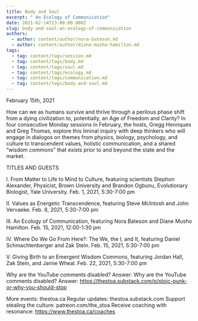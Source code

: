 ```yaml
---
title: Body and Soul
excerpt: " An Ecology of Communication"
date: 2021-02-14T23:00:00.000Z
slug: body-and-soul-an-ecology-of-communication
authors:
  - author: content/author/nora-bateson.md
  - author: content/author/diane-musho-hamilton.md
tags:
  - tag: content/tags/session.md
  - tag: content/tags/body.md
  - tag: content/tags/soul.md
  - tag: content/tags/ecology.md
  - tag: content/tags/communication.md
  - tag: content/tags/body-and-soul.md
---
```


February 15th, 2021

How can we as humans survive and thrive through a perilous phase shift from a dying civilization to, potentially, an Age of Freedom and Clarity? In four consecutive Monday sessions in February, the hosts, Gregg Henriques and Greg Thomas, explore this liminal inquiry with deep thinkers who will engage in dialogos on themes from physics, biology, psychology, and culture to transcendent values, holistic communication, and a shared “wisdom commons” that exists prior to and beyond the state and the market.

TITLES AND GUESTS

I. From Matter to Life to Mind to Culture, featuring scientists Stephon Alexander, Physicist, Brown University and Brandon Ogbunu, Evolutionary Biologist, Yale University. Feb. 1, 2021, 5:30​-7:00 pm

II. Values as Energetic Transcendence, featuring Steve McIntosh and John Vervaeke. Feb. 8, 2021, 5:30​-7:00 pm

III. An Ecology of Communication, featuring Nora Bateson and Diane Musho Hamilton. Feb. 15, 2021, 12:00​-1:30 pm

IV. Where Do We Go From Here?: The We, the I, and It, featuring Daniel Schmachtenberger and Zak Stein. Feb. 15, 2021, 5:30​-7:00 pm

V. Giving Birth to an Emergent Wisdom Commons, featuring Jordan Hall, Zak Stein, and Jamie Wheal. Feb. 22, 2021, 5:30​-7:00 pm

Why are the YouTube comments disabled? Answer: Why are the YouTube comments disabled? Answer: https://thestoa.substack.com/p/stoic-punk-or-why-you-should-stop

More events: thestoa.ca
Regular updates: thestoa.substack.com
Support stealing the culture: patreon.com/the_stoa
Receive coaching with resonance: https://www.thestoa.ca/coaches
